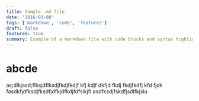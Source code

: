 ```yaml
---
title: Sample .md file
date: '2016-03-08'
tags: ['markdown', 'code', 'features']
draft: false
featured: true
summary: Example of a markdown file with code blocks and syntax highlighting
---
```


# abcde

as;dlkjasd;flksjdflksdjfkdjfkdjf kfj kdjf dkfjd fkdj fkdjfkdfj kfd fjdk fasdkfjdfksdjfksdfjdfkjdfkdjfdfslkjfl
asdfksdjfskdfjsdlfkjslu
